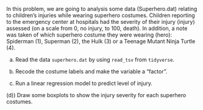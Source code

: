 In this problem, we are going to analysis some data (Superhero.dat) relating to children’s injuries while wearing superhero costumes. Children reporting to the emergency center at hospitals had the severity of their injury (injury) assessed (on a scale from 0, no injury, to 100, death). In addition, a note was taken of which superhero costume they were wearing (hero): Spiderman (1), Superman (2), the Hulk (3) or a Teenage Mutant Ninja Turtle (4).

(a) Read the data `superhero.dat` by using `read_tsv` from `tidyverse`.


(b) Recode the costume labels and make the variable a "factor".


(c) Run a linear regression model to predict level of injury.


(d)) Draw some boxplots to show the injury severity for each superhero costumes.
